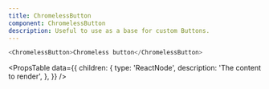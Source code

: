 ```yaml
---
title: ChromelessButton
component: ChromelessButton
description: Useful to use as a base for custom Buttons.
---
```


```js live
<ChromelessButton>Chromeless button</ChromelessButton>
```

<PropsTable
  data={{
    children: {
      type: 'ReactNode',
      description: 'The content to render',
    },
  }}
/>
